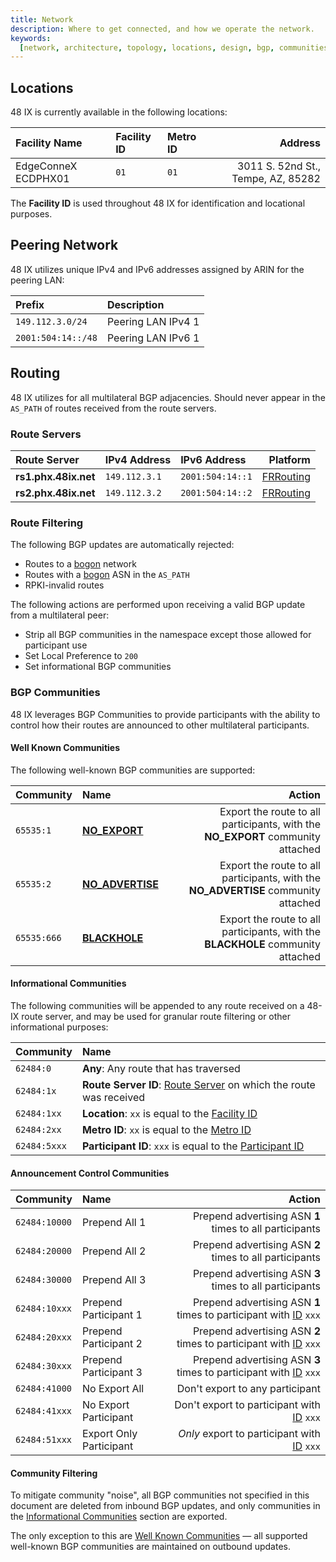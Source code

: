 ```yaml
---
title: Network
description: Where to get connected, and how we operate the network.
keywords:
  [network, architecture, topology, locations, design, bgp, communities, filtering, route servers]
---
```


## Locations

48 IX is currently available in the following locations:

| Facility Name       | Facility ID | Metro ID |                            Address |
| :------------------ | :---------- | :------- | ---------------------------------: |
| EdgeConneX ECDPHX01 | `01`        | `01`     | 3011 S. 52nd St., Tempe, AZ, 85282 |

The **Facility ID** is used throughout 48 IX for identification and locational purposes.

## Peering Network

48 IX utilizes unique IPv4 and IPv6 addresses assigned by ARIN for the peering LAN:

| Prefix             | Description        |
| :----------------- | :----------------- |
| `149.112.3.0/24`   | Peering LAN IPv4 1 |
| `2001:504:14::/48` | Peering LAN IPv6 1 |

## Routing

48 IX utilizes <ASN /> for all multilateral BGP adjacencies. <ASN /> Should never appear in the `AS_PATH` of routes received from the route servers.

### Route Servers

| Route Server         | IPv4 Address  | IPv6 Address     |                            Platform |
| :------------------- | :------------ | :--------------- | ----------------------------------: |
| **rs1.phx.48ix.net** | `149.112.3.1` | `2001:504:14::1` | [FRRouting](https://frrouting.org/) |
| **rs2.phx.48ix.net** | `149.112.3.2` | `2001:504:14::2` | [FRRouting](https://frrouting.org/) |

<Admonition
  type="note"
  title="Forwarding"
  message="48 IX route servers are not in the forwarding path, and have IPv4 & IPv6 forward explicitly disabled."
/>

### Route Filtering

The following BGP updates are automatically rejected:

- Routes to a [bogon](bogons.mdx) network
- Routes with a [bogon](bogons.mdx) ASN in the `AS_PATH`
- RPKI-invalid routes

The following actions are performed upon receiving a valid BGP update from a multilateral peer:

- Strip all BGP communities in the <ASN /> namespace except those allowed for participant use
- Set Local Preference to `200`
- Set informational BGP communities

### BGP Communities

48 IX leverages BGP Communities to provide participants with the ability to control how their routes are announced to other multilateral participants.

#### Well Known Communities

The following well-known BGP communities are supported:

| Community   | Name                                                    |                                                                             Action |
| :---------- | :------------------------------------------------------ | ---------------------------------------------------------------------------------: |
| `65535:1`   | [**NO_EXPORT**](https://tools.ietf.org/html/rfc1997)    |    Export the route to all participants, with the **NO_EXPORT** community attached |
| `65535:2`   | [**NO_ADVERTISE**](https://tools.ietf.org/html/rfc1997) | Export the route to all participants, with the **NO_ADVERTISE** community attached |
| `65535:666` | [**BLACKHOLE**](https://tools.ietf.org/html/rfc7999)    |    Export the route to all participants, with the **BLACKHOLE** community attached |

#### Informational Communities

The following communities will be appended to any route received on a 48-IX route server, and may be used for granular route filtering or other informational purposes:

| Community    | Name                                                                                |
| :----------- | :---------------------------------------------------------------------------------- |
| `62484:0`    | **Any**: Any route that has traversed <ASN/>                                        |
| `62484:1x`   | **Route Server ID**: [Route Server](#route-servers) on which the route was received |
| `62484:1xx`  | **Location**: `xx` is equal to the [Facility ID](#locations)                        |
| `62484:2xx`  | **Metro ID**: `xx` is equal to the [Metro ID](#locations)                           |
| `62484:5xxx` | **Participant ID**: `xxx` is equal to the [Participant ID](participants.mdx)        |

#### Announcement Control Communities

| Community     | Name                    |                                                                               Action |
| :------------ | :---------------------- | -----------------------------------------------------------------------------------: |
| `62484:10000` | Prepend All 1           |                              Prepend advertising ASN **1** times to all participants |
| `62484:20000` | Prepend All 2           |                              Prepend advertising ASN **2** times to all participants |
| `62484:30000` | Prepend All 3           |                              Prepend advertising ASN **3** times to all participants |
| `62484:10xxx` | Prepend Participant 1   | Prepend advertising ASN **1** times to participant with [ID](participants.mdx) `xxx` |
| `62484:20xxx` | Prepend Participant 2   | Prepend advertising ASN **2** times to participant with [ID](participants.mdx) `xxx` |
| `62484:30xxx` | Prepend Participant 3   | Prepend advertising ASN **3** times to participant with [ID](participants.mdx) `xxx` |
| `62484:41000` | No Export All           |                                                      Don't export to any participant |
| `62484:41xxx` | No Export Participant   |                        Don't export to participant with [ID](participants.mdx) `xxx` |
| `62484:51xxx` | Export Only Participant |                       _Only_ export to participant with [ID](participants.mdx) `xxx` |

#### Community Filtering

To mitigate community "noise", all BGP communities not specified in this document are deleted from inbound BGP updates, and only communities in the [Informational Communities](#informational-communities) section are exported.

The only exception to this are [Well Known Communities](#well-known-communities) — all supported well-known BGP communities are maintained on outbound updates.
